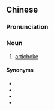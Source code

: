 ==Chinese==
{{zh-forms|type=12}}

===Pronunciation===
{{zh-pron
|m=yángbǎihé
|cat=n
}}

===Noun===
{{zh-noun}}

# [[artichoke]]

====Synonyms====
* {{zh-l|朝鮮薊}}
* {{zh-l|法國百合}}
* {{zh-l|菊芋}}
* {{zh-l|洋薊}}

{{zh-cat|Vegetables}}